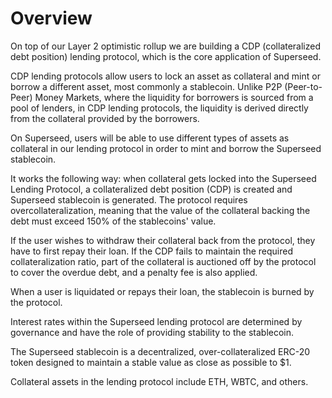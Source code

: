 # Overview

On top of our Layer 2 optimistic rollup we are building a CDP (collateralized debt position) lending protocol, which is the core application of Superseed.

CDP lending protocols allow users to lock an asset as collateral and mint or borrow a different asset, most commonly a stablecoin. Unlike P2P (Peer-to-Peer) Money Markets, where the liquidity for borrowers is sourced from a pool of lenders, in CDP lending protocols, the liquidity is derived directly from the collateral provided by the borrowers.

On Superseed, users will be able to use different types of assets as collateral in our lending protocol in order to mint and borrow the Superseed stablecoin.

It works the following way: when collateral gets locked into the Superseed Lending Protocol, a collateralized debt position (CDP) is created and Superseed stablecoin is generated. The protocol requires overcollateralization, meaning that the value of the collateral backing the debt must exceed 150% of the stablecoins' value.

If the user wishes to withdraw their collateral back from the protocol, they have to first repay their loan. If the CDP fails to maintain the required collateralization ratio, part of the collateral is auctioned off by the protocol to cover the overdue debt, and a penalty fee is also applied.

When a user is liquidated or repays their loan, the stablecoin is burned by the protocol.

Interest rates within the Superseed lending protocol are determined by governance and have the role of providing stability to the stablecoin.

The Superseed stablecoin is a decentralized, over-collateralized ERC-20 token designed to maintain a stable value as close as possible to $1.

Collateral assets in the lending protocol include ETH, WBTC, and others.